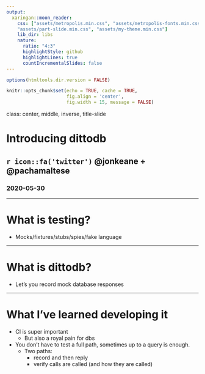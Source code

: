 ```yaml
---
output:
  xaringan::moon_reader:
    css: ["assets/metropolis.min.css", "assets/metropolis-fonts.min.css", "assets/fontawesome-all.min.css",
    "assets/part-slide.min.css", "assets/my-theme.min.css"]
    lib_dir: libs
    nature:
      ratio: "4:3"
      highlightStyle: github
      highlightLines: true
      countIncrementalSlides: false
---
```


```r
options(htmltools.dir.version = FALSE)

knitr::opts_chunk$set(echo = TRUE, cache = TRUE,
                      fig.align = 'center',
                      fig.width = 15, message = FALSE)
```

class: center, middle, inverse, title-slide

# Introducing dittodb
## `r icon::fa('twitter')` @jonkeane + @pachamaltese
### 2020-05-30

---

# What is testing?
  * Mocks/fixtures/stubs/spies/fake language
  
---

# What is dittodb?
  * Let's you record mock database responses
  
---
  
# What I've learned developing it
  * CI is super important
    - But also a royal pain for dbs
  * You don't have to test a full path, sometimes up to a query is enough.
    - Two paths:
      - record and then reply
      - verify calls are called (and how they are called)
